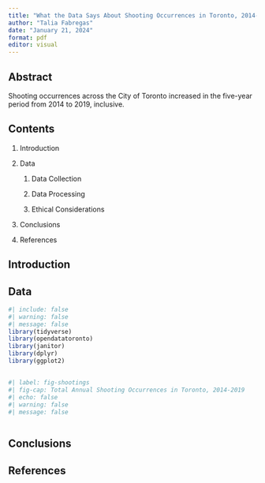```yaml
---
title: "What the Data Says About Shooting Occurrences in Toronto, 2014-2019"
author: "Talia Fabregas"
date: "January 21, 2024"
format: pdf
editor: visual
---
```


## Abstract

Shooting occurrences across the City of Toronto increased in the five-year period from 2014 to 2019, inclusive.

## Contents 

1.  Introduction

2.  Data

    1.  Data Collection

    2.  Data Processing

    3.  Ethical Considerations

3.  Conclusions

4.  References

## Introduction 

## Data 

```r
#| include: false
#| warning: false
#| message: false
library(tidyverse)
library(opendatatoronto)
library(janitor)
library(dplyr)
library(ggplot2)
```

## 

```r
#| label: fig-shootings
#| fig-cap: Total Annual Shooting Occurrences in Toronto, 2014-2019
#| echo: false
#| warning: false
#| message: false

```

```r

```

## Conclusions

## References 
